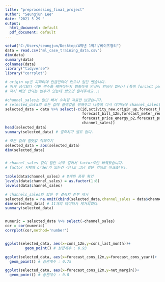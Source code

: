 ---
title: "preprocessing_final_project"
author: "Seungjun Lee"
date: '2021 5 29 '
output:
  html_document: default
  pdf_document: default
---
```{r,include = FALSE}
setwd("C:/Users/seungjun/Desktop/4학년 1학기/베이즈정리")
data = read.csv("ml_case_training_data.csv")
dim(data)
summary(data)
colnames(data)
library("tidyverse")
library("corrplot")
```

```{r}


# origin up은 피피티에 언급안되어 있으나 일단 뺐습니다.
# 이게 생각보다 어떤 변수를 빼야하는지 명확하게 언급이 안되어 있어서 (특히 forcast part) 일단 NA많은 forecast는 전부 뺐습니다.
# 혹시 빼면 안되는 변수가 있는데 뺐으면 알려주세요..!

#channel_sales는 일단 빼서 수치형 자료만 남겼습니다.
# selected_data의 모든 값에 절댓값을 취해주고 나중에 다시 데이터에 channel_sales열을 넣었습니다.
selected_data = data %>% select(-c(id,activity_new,origin_up,forecast_base_bill_ele,forecast_base_bill_year,
                                   forecast_bill_12m,forecast_meter_rent_12m,forecast_cons,forecast_price_energy_p1,
                                   forecast_price_energy_p2,forecast_price_pow_p1,imp_cons ,margin_gross_pow_ele,num_years_antig,
                                   channel_sales))
head(selected_data)
summary(selected_data) # 결측치가 별로 없다.

# 모든 값에 절댓값 취해주기
selected_data = abs(selected_data)
dim(selected_data)


# channel_sales 값이 일단 너무 길어서 factor로만 바꿔봤습니다.
# factor 자체에 order가 있는건 아니고 그냥 일단 임의로 바꿨습니다.

table(data$channel_sales) # 8개의 종류 확인
levels(data$channel_sales) = as.factor(1:8)
levels(data$channel_sales)

# channels_sales와 합친 후 결측치 전부 제거
selected_data = na.omit(cbind(selected_data,channel_sales = data$channel_sales)) 
dim(selected_data) # 11개의 데이터가 제거되었다.
summary(selected_data)


numeric = selected_data %>% select(-channel_sales)
cor = cor(numeric)
corrplot(cor,method='number')


ggplot(selected_data, aes(x=cons_12m,y=cons_last_month))+
         geom_point() # 상관계수 : 0.93

ggplot(selected_data, aes(x=forecast_cons_12m,y=forecast_cons_year))+
  geom_point() # 상관계수 : 0.75

ggplot(selected_data, aes(x=forecast_cons_12m,y=net_margin))+
  geom_point() # 상관계수 : 0.8
```

